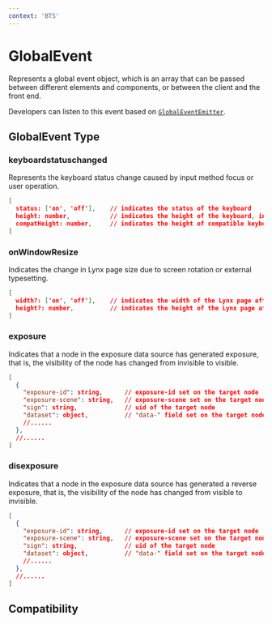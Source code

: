 ```yaml
---
context: 'BTS'
---
```


# GlobalEvent

Represents a global event object, which is an array that can be passed between different elements and components, or between the client and the front end.

Developers can listen to this event based on [`GlobalEventEmitter`](../../../guide/interaction/event-handling/event-propagation.mdx#globaleventemitter).

## GlobalEvent Type

### keyboardstatuschanged

Represents the keyboard status change caused by input method focus or user operation.

```json
[
  status: ['on', 'off'],    // indicates the status of the keyboard
  height: number,           // indicates the height of the keyboard, in px
  compatHeight: number,     // indicates the height of compatible keyboards, in px
]
```

### onWindowResize

Indicates the change in Lynx page size due to screen rotation or external typesetting.

```json
[
  width?: ['on', 'off'],    // indicates the width of the Lynx page after the change, in px
  height?: number,          // indicates the height of the Lynx page after the change, in px
]
```

### exposure

Indicates that a node in the exposure data source has generated exposure, that is, the visibility of the node has changed from invisible to visible.

```json
[
  {
    "exposure-id": string,      // exposure-id set on the target node
    "exposure-scene": string,   // exposure-scene set on the target node
    "sign": string,             // uid of the target node
    "dataset": object,          // "data-" field set on the target node
    //......
  },
  //......
]
```

### disexposure

Indicates that a node in the exposure data source has generated a reverse exposure, that is, the visibility of the node has changed from visible to invisible.

```json
[
  {
    "exposure-id": string,      // exposure-id set on the target node
    "exposure-scene": string,   // exposure-scene set on the target node
    "sign": string,             // uid of the target node
    "dataset": object,          // "data-" field set on the target node
    //......
  },
  //......
]
```

## Compatibility


<LegacyCompatTable metadata="lynx-api/event/GlobalEvent" />
